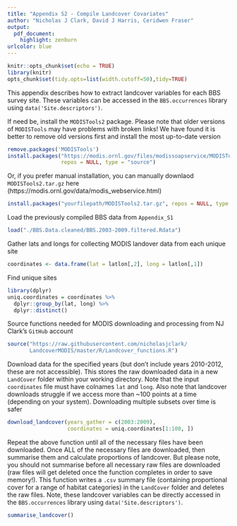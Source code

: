```yaml
---
title: "Appendix S2 - Compile Landcover Covariates"
author: "Nicholas J Clark, David J Harris, Ceridwen Fraser"
output:
  pdf_document:
    highlight: zenburn
urlcolor: blue
---
```

```r
knitr::opts_chunk$set(echo = TRUE)
library(knitr)
opts_chunk$set(tidy.opts=list(width.cutoff=50),tidy=TRUE)
```

This appendix describes how to extract landcover variables for each BBS survey site. These variables can be accessed in the `BBS.occurrences` library using `data('Site.descriptors')`.  
  
If need be, install the `MODISTools2` package. Please note that older versions of `MODISTools` may have problems with broken links! We have found it is better to remove old versions first and install the most up-to-date version
```r
remove.packages('MODISTools')
install.packages("https://modis.ornl.gov/files/modissoapservice/MODISTools2.tar.gz",
                 repos = NULL, type = "source")
```
 
Or, if you prefer manual installation, you can manually downlaod `MODISTools2.tar.gz` here (https://modis.ornl.gov/data/modis_webservice.html)
```r
install.packages("yourfilepath/MODISTools2.tar.gz", repos = NULL, type = "source")
```

Load the previously compiled BBS data from `Appendix_S1`
```r
load("./BBS.Data.cleaned/BBS.2003-2009.filtered.Rdata")
```

Gather lats and longs for collecting MODIS landover data from each unique site
```r
coordinates <- data.frame(lat = latlon[,2], long = latlon[,1])
```

Find unique sites
```r
library(dplyr)
uniq.coordinates = coordinates %>%
  dplyr::group_by(lat, long) %>%
  dplyr::distinct()
```

Source functions needed for MODIS downloading and processing from NJ Clark's `GitHub` account
```r
source("https://raw.githubusercontent.com/nicholasjclark/
       LandcoverMODIS/master/R/Landcover_functions.R")
```

Download data for the specified years (but don't include years 2010-2012, these are not accessible). This stores the raw downloaded data in a new `LandCover` folder within your working directory. Note that the input `coordinates` file must have colnames `lat` and `long`. Also note that landcover downloads struggle if we access more than ~100 points at a time (depending on your system). Downloading multiple subsets over time is safer
```r
download_landcover(years_gather = c(2003:2009), 
                   coordinates = uniq.coordinates[1:100, ])
```

Repeat the above function until all of the necessary files have been downloaded. Once ALL of the necessary files are downloaded, then summarise them and calculate proportions of landcover. But please note, you should not summarise before all necessary raw files are downloaded (raw files will get deleted once the function completes in order to save memory!). This function writes a `.csv` summary file (containing proportional cover for a range of habitat categories) in the `LandCover` folder and deletes the raw files. Note, these landcover variables can be directly accessed in the `BBS.occurrences` library using `data('Site.descriptors')`.
```r
summarise_landcover() 
```
